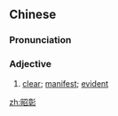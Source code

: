 ==Chinese==
{{zh-forms}}

===Pronunciation===
{{zh-pron
|m=zhāozhāng
|c=ziu1 zoeng1
|mn=qz,xm:chiau-chiong/zz:chiau-chiang
|cat=a
}}

===Adjective===
{{zh-adj}}

# [[clear]]; [[manifest]]; [[evident]]

[[zh:昭彰]]